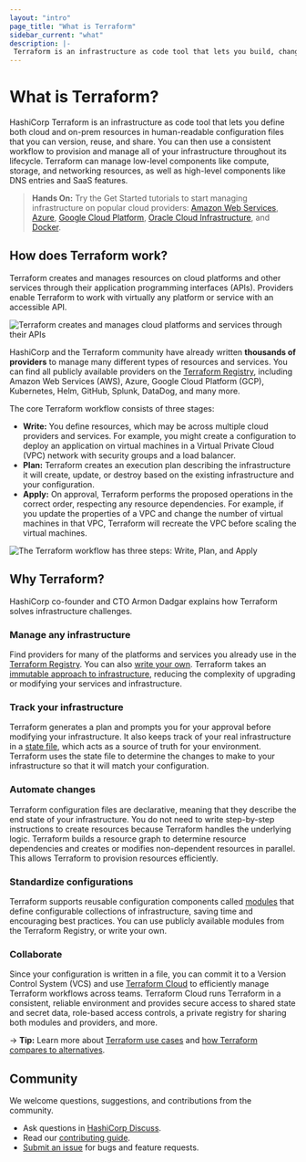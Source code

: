 ```yaml
---
layout: "intro"
page_title: "What is Terraform"
sidebar_current: "what"
description: |-
 Terraform is an infrastructure as code tool that lets you build, change, and version cloud and on-prem resources safely and efficiently.
---
```

# What is Terraform?

HashiCorp Terraform is an infrastructure as code tool that lets you define both cloud and on-prem resources in human-readable configuration files that you can version, reuse, and share. You can then use a consistent workflow to provision and manage all of your infrastructure throughout its lifecycle. Terraform can manage low-level components like compute, storage, and networking resources, as well as high-level components like DNS entries and SaaS features.

> **Hands On:** Try the Get Started tutorials to start managing infrastructure on popular cloud providers: [Amazon Web Services](https://learn.hashicorp.com/collections/terraform/aws-get-started), [Azure](https://learn.hashicorp.com/collections/terraform/azure-get-started), [Google Cloud Platform](https://learn.hashicorp.com/collections/terraform/gcp-get-started), [Oracle Cloud Infrastructure](https://learn.hashicorp.com/collections/terraform/oci-get-started), and [Docker](https://learn.hashicorp.com/collections/terraform/docker-get-started).

## How does Terraform work?
Terraform creates and manages resources on cloud platforms and other services through their application programming interfaces (APIs). Providers enable Terraform to work with virtually any platform or service with an accessible API.

![Terraform creates and manages cloud platforms and services through their APIs](/img/docs/intro-terraform-apis.png)

HashiCorp and the Terraform community have already written **thousands of providers** to manage many different types of resources and services. You can find all publicly available providers on the [Terraform Registry](https://registry.terraform.io/), including Amazon Web Services (AWS), Azure, Google Cloud Platform (GCP), Kubernetes, Helm, GitHub, Splunk, DataDog, and many more.

The core Terraform workflow consists of three stages:

- **Write:** You define resources, which may be across multiple cloud providers and services. For example, you might create a configuration to deploy an application on virtual machines in a Virtual Private Cloud (VPC) network with security groups and a load balancer.
- **Plan:** Terraform creates an execution plan describing the infrastructure it will create, update, or destroy based on the existing infrastructure and your configuration.
- **Apply:** On approval, Terraform performs the proposed operations in the correct order, respecting any resource dependencies. For example, if you update the properties of a VPC and change the number of virtual machines in that VPC, Terraform will recreate the VPC before scaling the virtual machines.

![The Terraform workflow has three steps: Write, Plan, and Apply](/img/docs/intro-terraform-workflow.png)


## Why Terraform?

HashiCorp co-founder and CTO Armon Dadgar explains how Terraform solves infrastructure challenges.

<VideoEmbed url="https://www.youtube.com/embed/h970ZBgKINg"/>

### Manage any infrastructure

Find providers for many of the platforms and services you already use in the [Terraform Registry](https://registry.terraform.io/). You can also [write your own](/plugin). Terraform takes an [immutable approach to infrastructure](https://www.hashicorp.com/resources/what-is-mutable-vs-immutable-infrastructure), reducing the complexity of upgrading or modifying your services and infrastructure.

### Track your infrastructure

Terraform generates a plan and prompts you for your approval before modifying your infrastructure. It also keeps track of your real infrastructure in a [state file](/language/state), which acts as a source of truth for your environment. Terraform uses the state file to determine the changes to make to your infrastructure so that it will match your configuration.

### Automate changes

Terraform configuration files are declarative, meaning that they describe the end state of your infrastructure. You do not need to write step-by-step instructions to create resources because Terraform handles the underlying logic. Terraform builds a resource graph to determine resource dependencies and creates or modifies non-dependent resources in parallel. This allows Terraform to provision resources efficiently.

### Standardize configurations

Terraform supports reusable configuration components called [modules](/language/modules) that define configurable collections of infrastructure, saving time and encouraging best practices. You can use publicly available modules from the Terraform Registry, or write your own.

### Collaborate

Since your configuration is written in a file, you can commit it to a Version Control System (VCS) and use [Terraform Cloud](/intro/terraform-editions#terraform-cloud) to efficiently manage Terraform workflows across teams. Terraform Cloud runs Terraform in a consistent, reliable environment and provides secure access to shared state and secret data, role-based access controls, a private registry for sharing both modules and providers, and more.

-> **Tip:** Learn more about [Terraform use cases](/intro/use-cases) and [how Terraform compares to alternatives](/intro/vs).

## Community

We welcome questions, suggestions, and contributions from the community.

- Ask questions in [HashiCorp Discuss](https://discuss.hashicorp.com/c/terraform-core/27).
- Read our [contributing guide](https://github.com/hashicorp/terraform/blob/main/.github/CONTRIBUTING.md).
- [Submit an issue](https://github.com/hashicorp/terraform/issues/new/choose) for bugs and feature requests.

